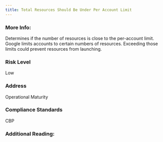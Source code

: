 ```yaml
---
title: Total Resources Should Be Under Per Account Limit
---
```


### More Info:

Determines if the number of resources is close to the per-account limit. Google limits accounts to certain numbers of resources. Exceeding those limits could prevent resources from launching.

### Risk Level

Low

### Address

Operational Maturity

### Compliance Standards

CBP

### Additional Reading:
